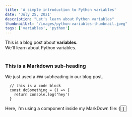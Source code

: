 ```yaml
---
title: 'A simple introduction to Python variables'
date: 'July 25, 2021'
description: "Let's learn about Python variables"
thumbnailUrl: "/images/python-variables-thumbnail.jpeg"
tags: ['variables', 'python']
---
```


<div>
  This is a blog post about <strong>variables</strong>. <br/>
  We'll learn about Python variables.
</div>

<br/>

### This is a Markdown sub-heading
We just used a `###` subheading in our blog post.

```
  // this is a code block
  const doSomething = () => {
    return console.log('hey')
  }
```

<div>Here, I'm using a component inside my MarkDown file: {<Button text={"Click me"}/>}</div>
